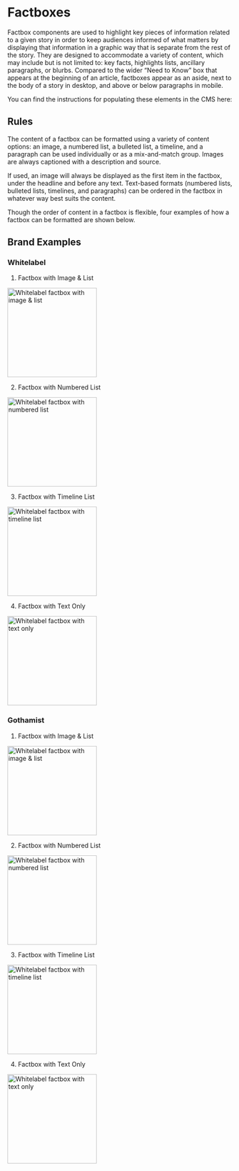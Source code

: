 
<Meta title="Components/Molecules/Factboxes" />

# Factboxes
Factbox components are used to highlight key pieces of information related to a given story in order to keep audiences informed of what matters by displaying that information in a graphic way that is separate from the rest of the story. They are designed to accommodate a variety of content, which may include but is not limited to: key facts, highlights lists, ancillary paragraphs, or blurbs. Compared to the wider “Need to Know” box that appears at the beginning of an article, factboxes appear as an aside, next to the body of a story in desktop, and above or below paragraphs in mobile.

You can find the instructions for populating these elements in the CMS here:

## Rules
The content of a factbox can be formatted using a variety of content options: an image, a numbered list, a bulleted list, a timeline, and a paragraph can be used individually or as a mix-and-match group. Images are always captioned with a description and source.

If used, an image will always be displayed as the first item in the factbox, under the headline and before any text. Text-based formats (numbered lists, bulleted lists, timelines, and paragraphs) can be ordered in the factbox in whatever way best suits the content.

Though the order of content in a factbox is flexible, four examples of how a factbox can be formatted are shown below.

## Brand Examples
### Whitelabel
1. Factbox with Image & List
<img alt="Whitelabel factbox with image & list" src="./images/Molecules-Factboxes-ImgAndList-Whitelabel.png" width="200" />

2. Factbox with Numbered List
<img alt="Whitelabel factbox with numbered list" src="./images/Molecules-Factboxes-List-Whitelabel.png" width="200" />

3. Factbox with Timeline List
<img alt="Whitelabel factbox with timeline list" src="./images/Molecules-Factboxes-Timeline-Whitelabel.png" width="200" />

4. Factbox with Text Only
<img alt="Whitelabel factbox with text only" src="./images/Molecules-Factboxes-Text-Whitelabel.png" width="200" />

### Gothamist
1. Factbox with Image & List
<img alt="Whitelabel factbox with image & list" src="./images/Molecules-Factboxes-ImgAndList-Gothamist.png" width="200" />

2. Factbox with Numbered List
<img alt="Whitelabel factbox with numbered list" src="./images/Molecules-Factboxes-List-Gothamist.png" width="200" />

3. Factbox with Timeline List
<img alt="Whitelabel factbox with timeline list" src="./images/Molecules-Factboxes-Timeline-Gothamist.png" width="200" />

4. Factbox with Text Only
<img alt="Whitelabel factbox with text only" src="./images/Molecules-Factboxes-Text-Gothamist.png" width="200" />
